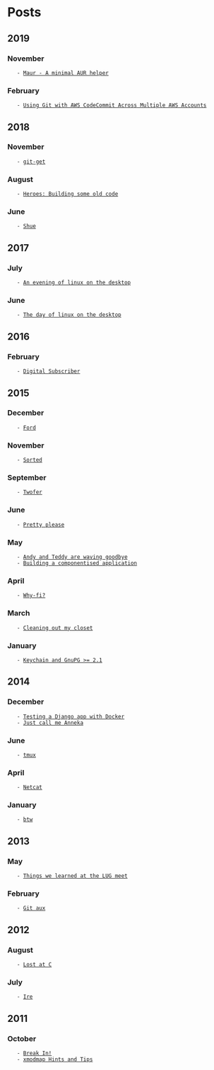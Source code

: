 = Posts =
== 2019 ==

=== November ===
    - [[2019-11-13|Maur - A minimal AUR helper]]

=== February ===
    - [[2019-02-12|Using Git with AWS CodeCommit Across Multiple AWS Accounts]]

== 2018 ==

=== November ===
    - [[2018-11-08|git-get]]

=== August ===
    - [[2018-08-14|Heroes: Building some old code]]

=== June ===
    - [[2018-06-03|Shue]]

== 2017 ==

=== July ===
    - [[2017-07-10|An evening of linux on the desktop]]

=== June ===
    - [[2017-06-15|The day of linux on the desktop]]

== 2016 ==

=== February ===
    - [[2016-02-25|Digital Subscriber]]

== 2015 ==

=== December ===
    - [[2015-12-14|Ford]]

=== November ===
    - [[2015-11-30|Sorted]]

=== September ===
    - [[2015-09-17|Twofer]]

=== June ===
    - [[2015-06-22|Pretty please]]

=== May ===
    - [[2015-05-15|Andy and Teddy are waving goodbye]]
    - [[2015-05-14|Building a componentised application]]

=== April ===
    - [[2015-04-29|Why-fi?]]

=== March ===
    - [[2015-03-12|Cleaning out my closet]]

=== January ===
    - [[2015-01-02|Keychain and GnuPG >= 2.1]]

== 2014 ==

=== December ===
    - [[2014-12-09|Testing a Django app with Docker]]
    - [[2014-12-01|Just call me Anneka]]

=== June ===
    - [[2014-06-17|tmux]]

=== April ===
    - [[2014-04-15|Netcat]]

=== January ===
    - [[2014-01-31|btw]]

== 2013 ==

=== May ===
    - [[2013-05-10|Things we learned at the LUG meet]]

=== February ===
    - [[2013-02-11|Git aux]]

== 2012 ==

=== August ===
    - [[2012-08-30|Lost at C]]

=== July ===
    - [[2012-07-07|Ire]]

== 2011 ==

=== October ===
    - [[2011-10-27|Break In!]]
    - [[2011-10-22|xmodmap Hints and Tips]]
